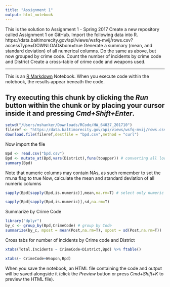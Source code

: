 ```yaml
---
title: "Assignment 1"
output: html_notebook
---
```

This is the solution to Assignment 1 - Spring 2017
Create a new repository called Assignment 1 on GitHub. 
Import the following data into R. 
https://data.baltimorecity.gov/api/views/wsfq-mvij/rows.csv?accessType=DOWNLOAD&bom=true
Generate a summary (mean, and standard deviation) of all numerical columns.
Do the same as above, but now grouped by crime code.
Count the number of incidents by crime code and District
Create a cross-table of crime code and weapons used.

-----

This is an [R Markdown](http://rmarkdown.rstudio.com) Notebook. When you execute code within the notebook, the results appear beneath the code. 

Try executing this chunk by clicking the *Run* button within the chunk or by placing your cursor inside it and pressing *Cmd+Shift+Enter*. 
----------

```r
setwd("/Users/mshanker/Downloads/RCode/HW_64037_201710")
fileref <- "https://data.baltimorecity.gov/api/views/wsfq-mvij/rows.csv?accessType=DOWNLOAD"
download.file(fileref,destfile = "bpd.csv",method = "curl")
```

Now import the file
```r
Bpd <- read.csv("bpd.csv")
Bpd <- mutate_at(Bpd,vars(District),funs(toupper)) # converting all lowercase to uppercase
summary(Bpd)
```

Note that numeric columns may contain NAs, as such remember to set
the rm.na flag to true
Now, calculate the mean and standard deviation of all numeric columns
```r
sapply(Bpd[sapply(Bpd,is.numeric)],mean,na.rm=T) # select only numeric columns
```
```r
sapply(Bpd[sapply(Bpd,is.numeric)],sd,na.rm=T)
```

Summarize by Crime Code
```r
library("dplyr")
by_c <- group_by(Bpd,CrimeCode) # group by Code
summarize(by_c, mpost = mean(Post,na.rm=T), spost = sd(Post,na.rm=T))
```

Cross tabs for number of incidents by Crime code and District
```r
xtabs(Total.Incidents ~ CrimeCode+District,Bpd) %>% ftable()
```
```r
xtabs(~ CrimeCode+Weapon,Bpd)
```


When you save the notebook, an HTML file containing the code and output will be saved alongside it (click the *Preview* button or press *Cmd+Shift+K* to preview the HTML file).
